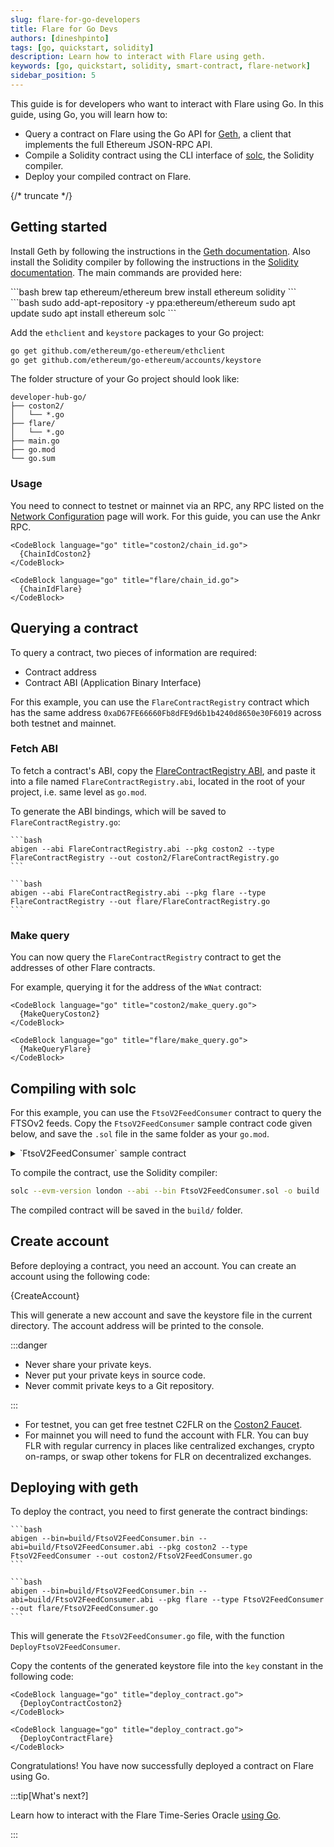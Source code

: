 ```yaml
---
slug: flare-for-go-developers
title: Flare for Go Devs
authors: [dineshpinto]
tags: [go, quickstart, solidity]
description: Learn how to interact with Flare using geth.
keywords: [go, quickstart, solidity, smart-contract, flare-network]
sidebar_position: 5
---
```



This guide is for developers who want to interact with Flare using Go. In this guide, using Go, you will learn how to:

- Query a contract on Flare using the Go API for [Geth](https://github.com/ethereum/go-ethereum), a client that implements the full Ethereum JSON-RPC API.
- Compile a Solidity contract using the CLI interface of [solc](https://github.com/ethereum/solidity), the Solidity compiler.
- Deploy your compiled contract on Flare.

{/* truncate */}

## Getting started

Install Geth by following the instructions in the [Geth documentation](https://geth.ethereum.org/docs/getting-started/installing-geth). Also install the Solidity compiler by following the instructions in the [Solidity documentation](https://docs.soliditylang.org/en/latest/installing-solidity.html#linux-packages). The main commands are provided here:

<Tabs>
  <TabItem value="macos" label="MacOS via Homebrew" default>
    ```bash 
    brew tap ethereum/ethereum
    brew install ethereum solidity
    ```

  </TabItem>
  <TabItem value="ubuntu" label="Ubuntu via PPAs">
    ```bash 
    sudo add-apt-repository -y ppa:ethereum/ethereum
    sudo apt update
    sudo apt install ethereum solc
    ```
    
  </TabItem>
</Tabs>

Add the `ethclient` and `keystore` packages to your Go project:

```bash
go get github.com/ethereum/go-ethereum/ethclient
go get github.com/ethereum/go-ethereum/accounts/keystore
```

The folder structure of your Go project should look like:

```plaintext
developer-hub-go/
├── coston2/
│   └── *.go
├── flare/
│   └── *.go
├── main.go
├── go.mod
└── go.sum
```

### Usage

You need to connect to testnet or mainnet via an RPC, any RPC listed on the [Network Configuration](/network/overview#configuration) page will work. For this guide, you can use the Ankr RPC.

<Tabs groupId="network">
  <TabItem value="coston2" label="Flare Testnet Coston2" default>

    <CodeBlock language="go" title="coston2/chain_id.go">
      {ChainIdCoston2}
    </CodeBlock>

  </TabItem>
  <TabItem value="flare" label="Flare Mainnet">

    <CodeBlock language="go" title="flare/chain_id.go">
      {ChainIdFlare}
    </CodeBlock>

  </TabItem>
</Tabs>

## Querying a contract

To query a contract, two pieces of information are required:

- Contract address
- Contract ABI (Application Binary Interface)

For this example, you can use the `FlareContractRegistry` contract which has the same address `0xaD67FE66660Fb8dFE9d6b1b4240d8650e30F6019` across both testnet and mainnet.

### Fetch ABI

To fetch a contract's ABI, copy the [FlareContractRegistry ABI](https://api.routescan.io/v2/network/testnet/evm/114/etherscan/api?module=contract&action=getabi&address=0xaD67FE66660Fb8dFE9d6b1b4240d8650e30F6019&format=raw), and paste it into a file named `FlareContractRegistry.abi`, located in the root of your project, i.e. same level as `go.mod`.

To generate the ABI bindings, which will be saved to `FlareContractRegistry.go`:

<Tabs groupId="network">
  <TabItem value="coston2" label="Flare Testnet Coston2" default>

    ```bash
    abigen --abi FlareContractRegistry.abi --pkg coston2 --type FlareContractRegistry --out coston2/FlareContractRegistry.go
    ```

  </TabItem>
  <TabItem value="flare" label="Flare Mainnet">

    ```bash
    abigen --abi FlareContractRegistry.abi --pkg flare --type FlareContractRegistry --out flare/FlareContractRegistry.go
    ```

  </TabItem>
</Tabs>

### Make query

You can now query the `FlareContractRegistry` contract to get the addresses of other Flare contracts.

For example, querying it for the address of the `WNat` contract:

<Tabs groupId="network">
  <TabItem value="coston2" label="Flare Testnet Coston2" default>

    <CodeBlock language="go" title="coston2/make_query.go">
      {MakeQueryCoston2}
    </CodeBlock>

  </TabItem>
  <TabItem value="flare" label="Flare Mainnet">
    
    <CodeBlock language="go" title="flare/make_query.go">
      {MakeQueryFlare}
    </CodeBlock>

  </TabItem>
</Tabs>

## Compiling with solc

For this example, you can use the `FtsoV2FeedConsumer` contract to query the FTSOv2 feeds. Copy the `FtsoV2FeedConsumer` sample contract code given below, and save the `.sol` file in the same folder as your `go.mod`.

<details>
<summary>`FtsoV2FeedConsumer` sample contract</summary>

Note that the contract interface dependencies have been inlined to avoid any import issues.

<CodeBlock language="solidity" title="FtsoV2FeedConsumer.sol">
  {FtsoV2FeedConsumerNoImports}
</CodeBlock>

</details>

To compile the contract, use the Solidity compiler:

```bash
solc --evm-version london --abi --bin FtsoV2FeedConsumer.sol -o build
```

The compiled contract will be saved in the `build/` folder.

## Create account

Before deploying a contract, you need an account. You can create an account using the following code:

<CodeBlock language="go" title="create_account.go">
  {CreateAccount}
</CodeBlock>

This will generate a new account and save the keystore file in the current directory. The account address will be printed to the console.

:::danger

- Never share your private keys.
- Never put your private keys in source code.
- Never commit private keys to a Git repository.

:::

- For testnet, you can get free testnet C2FLR on the [Coston2 Faucet](https://faucet.flare.network/coston2).
- For mainnet you will need to fund the account with FLR. You can buy FLR with regular currency in places like centralized exchanges, crypto on-ramps, or swap other tokens for FLR on decentralized exchanges.

## Deploying with geth

To deploy the contract, you need to first generate the contract bindings:

<Tabs groupId="network">
  <TabItem value="coston2" label="Flare Testnet Coston2" default>

    ```bash
    abigen --bin=build/FtsoV2FeedConsumer.bin --abi=build/FtsoV2FeedConsumer.abi --pkg coston2 --type FtsoV2FeedConsumer --out coston2/FtsoV2FeedConsumer.go
    ```

  </TabItem>
  <TabItem value="flare" label="Flare Mainnet">
    
    ```bash
    abigen --bin=build/FtsoV2FeedConsumer.bin --abi=build/FtsoV2FeedConsumer.abi --pkg flare --type FtsoV2FeedConsumer --out flare/FtsoV2FeedConsumer.go
    ```

  </TabItem>
</Tabs>

This will generate the `FtsoV2FeedConsumer.go` file, with the function `DeployFtsoV2FeedConsumer`.

Copy the contents of the generated keystore file into the `key` constant in the following code:

<Tabs groupId="network">
  <TabItem value="coston2" label="Flare Testnet Coston2" default>

    <CodeBlock language="go" title="deploy_contract.go">
      {DeployContractCoston2}
    </CodeBlock>

  </TabItem>
  <TabItem value="flare" label="Flare Mainnet">

    <CodeBlock language="go" title="deploy_contract.go">
      {DeployContractFlare}
    </CodeBlock>

</TabItem>

</Tabs>

Congratulations! You have now successfully deployed a contract on Flare using Go.

:::tip[What's next?]

Learn how to interact with the Flare Time-Series Oracle [using Go](/ftso/guides/read-feeds-offchain).

:::

